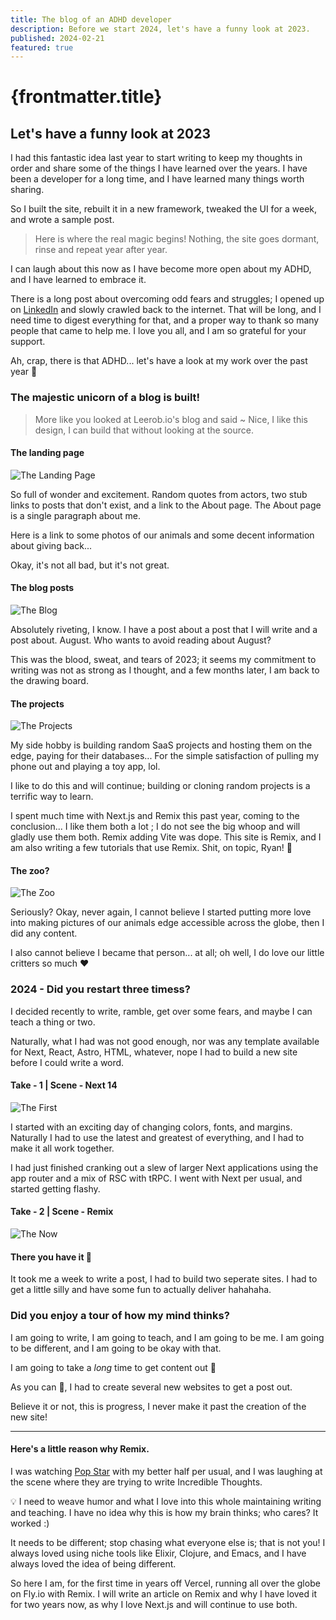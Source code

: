 ```yaml
---
title: The blog of an ADHD developer
description: Before we start 2024, let's have a funny look at 2023.
published: 2024-02-21
featured: true
---
```


# {frontmatter.title}

## Let's have a funny look at 2023

I had this fantastic idea last year to start writing to keep my thoughts in order and share some of the
things I have learned over the years. I have been a developer for a long time, and I have learned many things worth sharing.

So I built the site, rebuilt it in a new framework, tweaked the UI for a week, and wrote a sample post.

> Here is where the real magic begins! Nothing, the site goes dormant, rinse and repeat year after year.

I can laugh about this now as I have become more open about my ADHD, and I have learned to embrace it.  

There is a long post about overcoming odd fears and struggles; I opened up on [LinkedIn][linked-in] and slowly
crawled back to the internet. That will be long, and I need time to digest everything for that, and a proper way to thank 
so many people that came to help me. I love you all, and I am so grateful for your support. 

Ah, crap, there is that ADHD... let's have a look at my work over the past year 🤣

### The majestic unicorn of a blog is built!
> More like you looked at Leerob.io's blog and said ~ Nice, I like this design, I can build that without looking at the source.

#### The landing page
![The Landing Page](https://res.cloudinary.com/dhujko6ey/image/upload/v1708555171/blog/old-site-landing-page.webp "The Landing Page")

So full of wonder and excitement. Random quotes from actors, two stub links to posts that don't exist,
and a link to the About page. The About page is a single paragraph about me.

Here is a link to some photos of our animals and some decent information about giving back...

Okay, it's not all bad, but it's not great.

#### The blog posts
![The Blog](https://res.cloudinary.com/dhujko6ey/image/upload/v1708555171/blog/old-site-blog.webp "The Blog")

Absolutely riveting, I know. I have a post about a post that I will write and a post about.
August. Who wants to avoid reading about August?

This was the blood, sweat, and tears of 2023; it seems my commitment to writing was not as strong as I thought,
and a few months later, I am back to the drawing board.

#### The projects
![The Projects](https://res.cloudinary.com/dhujko6ey/image/upload/v1708555171/blog/old-site-projects.webp "The Projects")

My side hobby is building random SaaS projects and hosting them on the edge,
paying for their databases... For the simple satisfaction of pulling my phone out and playing a toy app, lol.

I like to do this and will continue; building or cloning random projects is a terrific way to learn.

I spent much time with Next.js and Remix this past year, coming to the conclusion... I like them both a lot
; I do not see the big whoop and will gladly use them both. Remix adding Vite was dope. This site is Remix, and I
am also writing a few tutorials that use Remix. Shit, on topic, Ryan! 🤣

#### The zoo?
![The Zoo](https://res.cloudinary.com/dhujko6ey/image/upload/v1708555171/blog/old-site-zoo.webp "The Zoo")

Seriously? Okay, never again, I cannot believe I started putting more love into making pictures of our animals
edge accessible across the globe, then I did any content.

I also cannot believe I became that person... at all; oh well, I do love our little critters so much ❤️


### 2024 - Did you restart three timess?
I decided recently to write, ramble, get over some fears, and maybe I can teach a thing or two. 

Naturally, what I had was not good enough, nor was any template available for Next, React, Astro, HTML, whatever, nope I had to
build a new site before I could write a word.

#### Take - 1 | Scene - Next 14
![The First](https://res.cloudinary.com/dhujko6ey/image/upload/v1708555171/blog/wasted-a-day.webp "The First")

I started with an exciting day of changing colors, fonts, and margins. Naturally I had to use the latest and greatest
of everything, and I had to make it all work together. 

I had just finished cranking out a slew of larger Next applications using the app router and a mix of RSC with tRPC.
I went with Next per usual, and started getting flashy.

#### Take - 2 | Scene - Remix
![The Now](https://res.cloudinary.com/dhujko6ey/image/upload/v1708555171/blog/popstar.webp "The Now")

#### There you have it 🚀

It took me a week to write a post, I had to build two seperate sites. I had to get a little silly and have some fun to
actually deliver hahahaha.

### Did you enjoy a tour of how my mind thinks?

I am going to write, I am going to teach, and I am going to be me. I am going to be different, and I am going to
be okay with that.  

I am going to take a *long* time to get content out 🤣

As you can 👀, I had to create several new websites to get a post out.

Believe it or not, this is progress, I never make it past the creation of the new site!

---
#### Here's a little reason why Remix.

I was watching [Pop Star][pop-star] with my better half per usual, and I was laughing at the scene where they are trying to write
Incredible Thoughts.

💡 I need to weave humor and what I love into this whole maintaining writing and teaching.
I have no idea why this is how my brain thinks; who cares? It worked :)

It needs to be different; stop chasing what everyone else is; that is not you! I always loved using niche 
tools like Elixir, Clojure, and Emacs, and I have always loved the idea of being different.  

So here I am, for the first time in years off Vercel, running all over the globe on Fly.io with Remix. I will 
write an article on Remix and why I have loved it for two years now, as why I love Next.js and will continue
to use both.


[linked-in]: https://www.linkedin.com/feed/update/urn:li:activity:7161089259175645184/
[pop-star]: https://www.youtube.com/watch?v=WRlIDIu2qpg

